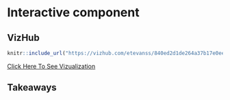 # Interactive component

## VizHub

``` r
knitr::include_url("https://vizhub.com/etevanss/840ed2d1de264a37b17e0ee991b106aa")
```

[Click Here To See Vizualization](https://vizhub.com/etevanss/840ed2d1de264a37b17e0ee991b106aa)

## Takeaways

